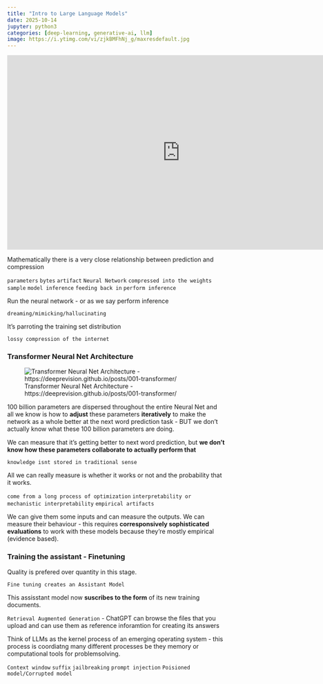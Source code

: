 ```yaml
---
title: "Intro to Large Language Models"
date: 2025-10-14
jupyter: python3
categories: [deep-learning, generative-ai, llm]
image: https://i.ytimg.com/vi/zjkBMFhNj_g/maxresdefault.jpg
---
```



<iframe  width="800" height="450" src="https://www.youtube.com/embed/zjkBMFhNj_g" title="YouTube video player" frameborder="0" allow="accelerometer; autoplay; clipboard-write; encrypted-media; gyroscope; picture-in-picture; web-share" referrerpolicy="strict-origin-when-cross-origin" allowfullscreen></iframe>



Mathematically there is a very close relationship between prediction and compression

`parameters`
`bytes` `artifact` `Neural Network` `compressed into the weights` `sample` `model inference` `feeding back in` `perform inference`

Run the neural network - or as we say  perform inference

 `dreaming/mimicking/hallucinating` 

 It's parroting the training set distribution

 `lossy compression of the internet` 

### Transformer Neural Net Architecture

 ![Transformer Neural Net Architecture - https://deeprevision.github.io/posts/001-transformer/](https://deeprevision.github.io/posts/001-transformer/transformer.png)

 100 billion parameters are dispersed throughout the entire Neural Net and all we know is how to **adjust** these parameters **iteratively** to make the network as a whole better at the next word prediction task - BUT we don't actually know what these 100 billion parameters are doing.

 We can measure that it's getting better to next word prediction, but **we don't know how these parameters collaborate to actually perform that**

 `knowledge isnt stored in traditional sense` 

 All we can really measure is whether it works or not and the probability that it works.

 `come from a long process of optimization` `interpretability or mechanistic interpretability` `empirical artifacts` 

 We can give them some inputs and can measure the outputs. We can measure their behaviour - this requires **corresponsively sophisticated evaluations** to work with these models because they're mostly empirical (evidence based).

### Training the assistant - Finetuning

Quality is prefered over quantity in this stage. 

`Fine tuning creates an Assistant Model`

This assisstant model now **suscribes to the form** of its new training documents. 


`Retrieval Augmented Generation` - ChatGPT can browse the files that you upload and can use them as reference inforamtion for creating its answers

Think of LLMs as the kernel process of an emerging operating system - this process is coordiatng many different processes be they memory or computational tools for problemsolving.

`Context window` `suffix` `jailbreaking` `prompt injection` `Poisioned model/Corrupted model`

